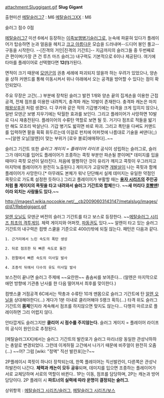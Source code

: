 attachment:Sluggigant.gif
'''Slug Gigant'''

출현미션
[[메탈슬러그7]] : M6
[[메탈슬러그XX]] : M6

슬러그 점수
0점

[[메탈슬러그7]] 미션 6에서 등장하는 [[이족보행병기]]슬러그로, 눈속에 파묻혀 있다가 플레이어가 탑승하면 눈과 얼음을 헤치고 [[크고 아름다운]] 모습을 드러내며--드디어 봉인 풀고-- 구동을 시작한다. --[진격의 거인|진격의 기간트]--
지금까지의 슬러그들 중 두번째로 큰 편이며(가장 큰 건 루츠 마즈 슬러그) 내구력도 기본적으로 6이나 제공된다. 여기에 타마를 플레이어로 선택했다면 '''12(!)'''가된다.

면적이 크기 때문에 [[모덴군]]의 권총 세례에 파괴되지 않을까 하는 우려가 있었으나, 양손을 상하 커맨드를 통해 이동시켜서 위나 아래에서 오는 공격을 방어할 수 있다는 점이 확인되었다.

주요 무장은 고간(...) 부분에 장착된 슬러그 발컨 1개와 양손 끝의 집게손을 이용한 근접 공격, 전체 점프를 이용한 내려찍기, 충격파 캐논 10발이 존재한다.
충격파 캐논은 마치 [[패왕상후권]] 처럼 생겼다. 디 쿠카와 같은 적의 기갑병기에는 타격을 크게 입히지 않으나, 일반 모덴군 보병 지우기에는 탁월한 효과를 보인다. 그리고 플레이어가 사망하면 10발로 다시 재충전된다. 플레이어의 수류탄 역할로 보면 될 듯. 거기다 점프로 적들을 밟기만 해도 모조리 박살난다. 기갑 병기도 밟히면 바로 파괴.
그리고 폭탄을 다써도 커맨드를 입력하면 팔을 휙휙 휘두르는데 이걸로 펀치에 어퍼컷에 나름대로 기술을 써댄다(;;) ~~[알렌 오닐|알렌]이 맞는 부위가 [로우 블로|애매하다]..~~

슬러그 기간트 또한 ''슬러그 게이지 = 플레이어 라이프'' 공식이 성립하는 슬러그로, 슬러그가 데미지를 입어도 플레이어가 조종하는 콕핏 부분만 파손될 뿐이며[* 데미지를 입을 때마다 콕핏 모션이 달라진다. 처음에 멀쩡하던 것이 유리가 깨지고 콕핏이 우그러지고 마지막에 플레이어가 완전히 노출된다.] 게이지가 고갈되면 [[개발살]]이 나는 콕핏과 함께 플레이어가 사망한다.[* 아무래도 본체가 워낙 단단해서 실제 데미지는 유일한 약점인 콕핏으로 가도록 설정한 듯하다.]
그리고 플레이어가 부활할 때는 '''[[용자 시리즈]]의 주인공처럼 풀 게이지의 콕핏을 타고 내려와서 슬러그 기간트와 합체'''한다.
'''~~새 머리다 [[호빵맨]]! 이라 외치는 사람들도 있다.~~'''

http://images1.wikia.nocookie.net/__cb20090603143147/metalslug/images/d/d7/Rebelgigant.gif

[[알렌 오닐]]도 모덴군 버전의 슬러그 기간트를 타고 보스로 등장한다. ~~[http://m.youtube.com/watch?v=243ZVxv9RaU 메탈슬러그 시리즈 최초의 격투게임]. 체력 게이지와 어퍼컷, [[파동권]]도 있다.~~
알렌이 타고 있는 슬러그 기간트의 내구력은 컴뱃 스쿨을 기준으로 400(!)밖에 되질 않는다. 패턴은 다음과 같다.

 1. 근거리에서 느린 속도의 폭탄 생성

 2. 뒤로 점프한 뒤 빠른 속도로 돌진

 3. 왼팔에서 빠른 속도의 미사일 발사

 4. 조종석 뒤에서 다수의 유도 미사일 발사

보스전이 끝나면 슬러그 주제에 ~~요란한~~ 춤솜씨를 보여준다...
(알렌은 마지막으로 애먼 방향에 기관총 난사를 한 다음 떨어져서 최후를 맞이한다.)

컴뱃스쿨 거점공격 6C에서는 딱총과 수류탄 10개 맨몸으로 슬러그 기간트에 탄 [[알렌 오닐]]을 상대해야한다(...) 게다가 1분 이내로 클리어해야 S랭크 획득(...) 타격 위도 슬러그 기간트의 '''몸체'''인지라 계속해서 점프를 하지않으면 맞지도 않는다... 다행히 마르코로 플레이하면 그리 어렵지 않다.

안타깝게도 슬러그지만 '''클리어 시 점수를 주지않는다.'''
슬러그 게이지 = 플레이어 라이프의 공식이 원인으로 추정된다.

[메탈슬러그XX]에서는 슬러그 기간트의 발칸포가 슬러그 마리너랑 동일한 관성낙하하는 총알로 변경되었다. 그런데 이게하필 고간에서 나가기 때문에 비주얼이 완전히 오줌(...) ~~어? 그럼 [wiki: "정액" 직선 발칸포]는?~~
 
2P플레이시 콕핏이 하나더 장착되는데, 한쪽 플레이어는 직선발칸이, 다른쪽은 관성낙하발칸이 나간다. '''체력과 캐논이 모두 공유'''되며, 데미지를 입으면 조종하는 플레이어가 서로 교체당하며 서로의 역할이 바뀐다.. 1P는 이동, 점프를 담당하며, 2P는 캐논과 방어담당이다. 2P 플레이 시 '''파트너의 실력에 따라 운명이 결정되는 슬러그'''.

상위항목 : [[메탈슬러그 시리즈/슬러그]], [[메탈슬러그 시리즈/보스]]
